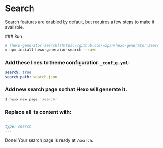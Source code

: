 
# Search

Search features are enabled by default, but requires a few steps to make it available.

<Steps>
### Run

```bash
# [hexo-generator-search](https://github.com/wzpan/hexo-generator-search)
$ npm install hexo-generator-search --save
```

### Add these lines to theme configuration `_config.yml`:

```yaml filename="theme/hexo-theme-cupertino/_config.yml"
search: true
search_path: search.json
```

### Add new search page so that Hexo will generate it.

```bash
$ hexo new page 'search'
```

### Replace all its content with:

```markdown filename="source/search/index.md"
---
type: search
---
```

</Steps>

Done! Your search page is ready at `/search`.
